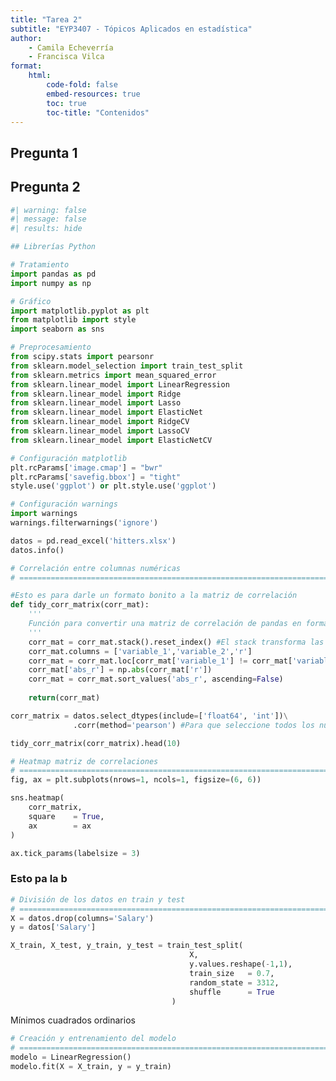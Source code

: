 ```yaml
---
title: "Tarea 2"
subtitle: "EYP3407 - Tópicos Aplicados en estadística"
author: 
    - Camila Echeverría
    - Francisca Vilca
format:
    html:
        code-fold: false
        embed-resources: true
        toc: true
        toc-title: "Contenidos"
---
```


## Pregunta 1

## Pregunta 2

```python
#| warning: false
#| message: false
#| results: hide

## Librerías Python

# Tratamiento
import pandas as pd
import numpy as np

# Gráfico
import matplotlib.pyplot as plt
from matplotlib import style
import seaborn as sns

# Preprocesamiento
from scipy.stats import pearsonr
from sklearn.model_selection import train_test_split
from sklearn.metrics import mean_squared_error
from sklearn.linear_model import LinearRegression
from sklearn.linear_model import Ridge 
from sklearn.linear_model import Lasso
from sklearn.linear_model import ElasticNet
from sklearn.linear_model import RidgeCV 
from sklearn.linear_model import LassoCV
from sklearn.linear_model import ElasticNetCV

# Configuración matplotlib
plt.rcParams['image.cmap'] = "bwr"
plt.rcParams['savefig.bbox'] = "tight"
style.use('ggplot') or plt.style.use('ggplot')

# Configuración warnings
import warnings
warnings.filterwarnings('ignore')
```


```python
datos = pd.read_excel('hitters.xlsx')
datos.info()
```

```python
# Correlación entre columnas numéricas
# ==============================================================================

#Esto es para darle un formato bonito a la matriz de correlación
def tidy_corr_matrix(corr_mat):
    '''
    Función para convertir una matriz de correlación de pandas en formato tidy
    '''
    corr_mat = corr_mat.stack().reset_index() #El stack transforma las matrices para que sean más visuales, mientras que el reset_index resetea el índice no más, tal cual
    corr_mat.columns = ['variable_1','variable_2','r']
    corr_mat = corr_mat.loc[corr_mat['variable_1'] != corr_mat['variable_2'], :] #Para que elimine todas las correlaciones de las diagonales, que son todas 1
    corr_mat['abs_r'] = np.abs(corr_mat['r'])
    corr_mat = corr_mat.sort_values('abs_r', ascending=False)
    
    return(corr_mat)

corr_matrix = datos.select_dtypes(include=['float64', 'int'])\
              .corr(method='pearson') #Para que seleccione todos los números. El \ es un equivalente al pipe, para que la weá corra en más de una línea

tidy_corr_matrix(corr_matrix).head(10)
```

```python
# Heatmap matriz de correlaciones
# ==============================================================================
fig, ax = plt.subplots(nrows=1, ncols=1, figsize=(6, 6))

sns.heatmap(
    corr_matrix,
    square    = True,
    ax        = ax
)

ax.tick_params(labelsize = 3)
```

### Esto pa la b

```python
# División de los datos en train y test
# ==============================================================================
X = datos.drop(columns='Salary')
y = datos['Salary']

X_train, X_test, y_train, y_test = train_test_split(
                                        X,
                                        y.values.reshape(-1,1),
                                        train_size   = 0.7,
                                        random_state = 3312,
                                        shuffle      = True
                                    )
```

Mínimos cuadrados ordinarios 

```python
# Creación y entrenamiento del modelo
# ==============================================================================
modelo = LinearRegression()
modelo.fit(X = X_train, y = y_train)
```

